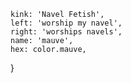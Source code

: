 
	kink: 'Navel Fetish',
	left: 'worship my navel',
	right: 'worships navels',
	name: 'mauve',
	hex: color.mauve,
}

